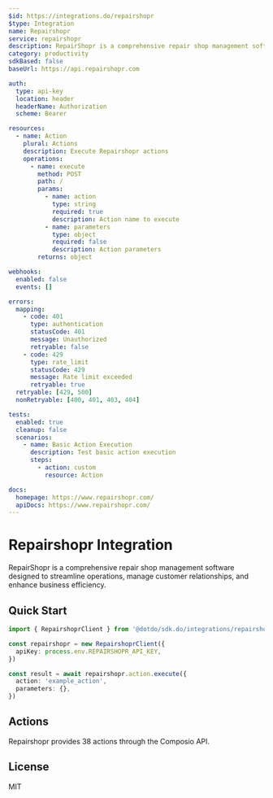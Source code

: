 ```yaml
---
$id: https://integrations.do/repairshopr
$type: Integration
name: Repairshopr
service: repairshopr
description: RepairShopr is a comprehensive repair shop management software designed to streamline operations, manage customer relationships, and enhance business efficiency.
category: productivity
sdkBased: false
baseUrl: https://api.repairshopr.com

auth:
  type: api-key
  location: header
  headerName: Authorization
  scheme: Bearer

resources:
  - name: Action
    plural: Actions
    description: Execute Repairshopr actions
    operations:
      - name: execute
        method: POST
        path: /
        params:
          - name: action
            type: string
            required: true
            description: Action name to execute
          - name: parameters
            type: object
            required: false
            description: Action parameters
        returns: object

webhooks:
  enabled: false
  events: []

errors:
  mapping:
    - code: 401
      type: authentication
      statusCode: 401
      message: Unauthorized
      retryable: false
    - code: 429
      type: rate_limit
      statusCode: 429
      message: Rate limit exceeded
      retryable: true
  retryable: [429, 500]
  nonRetryable: [400, 401, 403, 404]

tests:
  enabled: true
  cleanup: false
  scenarios:
    - name: Basic Action Execution
      description: Test basic action execution
      steps:
        - action: custom
          resource: Action

docs:
  homepage: https://www.repairshopr.com/
  apiDocs: https://www.repairshopr.com/
---
```


# Repairshopr Integration

RepairShopr is a comprehensive repair shop management software designed to streamline operations, manage customer relationships, and enhance business efficiency.

## Quick Start

```typescript
import { RepairshoprClient } from '@dotdo/sdk.do/integrations/repairshopr'

const repairshopr = new RepairshoprClient({
  apiKey: process.env.REPAIRSHOPR_API_KEY,
})

const result = await repairshopr.action.execute({
  action: 'example_action',
  parameters: {},
})
```

## Actions

Repairshopr provides 38 actions through the Composio API.

## License

MIT
